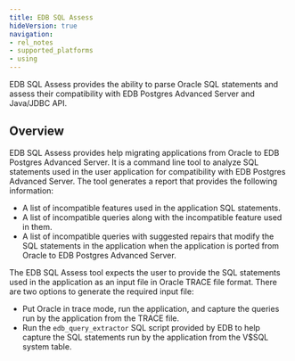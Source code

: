 ```yaml
---
title: EDB SQL Assess
hideVersion: true
navigation: 
- rel_notes
- supported_platforms
- using
---
```


EDB SQL Assess provides the ability to parse Oracle SQL statements and assess their compatibility with EDB Postgres Advanced Server and Java/JDBC API.

## Overview

EDB SQL Assess provides help migrating applications from Oracle to EDB Postgres Advanced Server. It is a command line tool to analyze SQL statements used in the user application for compatibility with EDB Postgres Advanced Server. The tool generates a report that provides the following information:
- A list of incompatible features used in the application SQL statements.
- A list of incompatible queries along with the incompatible feature used in them.
- A list of incompatible queries with suggested repairs that modify the SQL statements in the application when the application is ported from Oracle to EDB Postgres Advanced Server.

The EDB SQL Assess tool expects the user to provide the SQL statements used in the application as an input file in Oracle TRACE file format. There are two options to generate the required input file:

- Put Oracle in trace mode, run the application, and capture the queries run by the application from the TRACE file.
- Run the `edb_query_extractor` SQL script provided by EDB to help capture the SQL statements run by the application from the V$SQL system table.